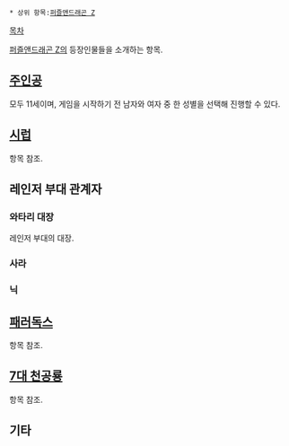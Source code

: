  * 상위 항목:[[퍼즐앤드래곤 Z]]

[[목차]]

[[퍼즐앤드래곤 Z]]의 등장인물들을 소개하는 항목.

== [[주인공]] ==
모두 11세이며, 게임을 시작하기 전 남자와 여자 중 한 성별을 선택해 진행할 수 있다.
== [[시럽(퍼즐앤드래곤 Z)|시럽]] ==
항목 참조.
== 레인저 부대 관계자 ==
=== 와타리 대장 ===
레인저 부대의 대장.
=== 사라 ===
=== 닉 ===
== [[패러독스(퍼즐앤드래곤 Z)|패러독스]] ==
항목 참조.
== [[7대 천공룡]] ==
항목 참조.
== 기타 ==
